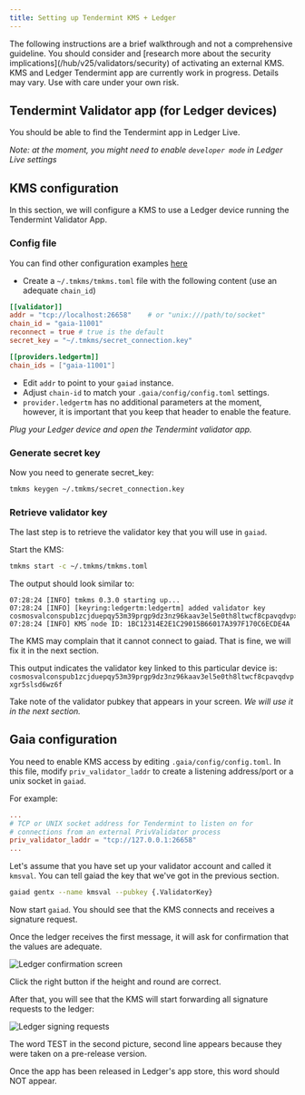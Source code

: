 ```yaml
---
title: Setting up Tendermint KMS + Ledger
---
```

<Warning>
The following instructions are a brief walkthrough and not a comprehensive guideline. You should consider and [research more about the security implications](/hub/v25/validators/security) of activating an external KMS.
</Warning>

<Warning>
KMS and Ledger Tendermint app are currently work in progress. Details may vary. Use with care under your own risk.
</Warning>

## Tendermint Validator app (for Ledger devices)

You should be able to find the Tendermint app in Ledger Live.

*Note: at the moment, you might need to enable `developer mode` in Ledger Live settings*

## KMS configuration

In this section, we will configure a KMS to use a Ledger device running the Tendermint Validator App.

### Config file

You can find other configuration examples [here](https://github.com/iqlusioninc/tmkms/blob/master/tmkms.toml.example)

* Create a `~/.tmkms/tmkms.toml` file with the following content (use an adequate `chain_id`)

```toml
[[validator]]
addr = "tcp://localhost:26658"    # or "unix:///path/to/socket"
chain_id = "gaia-11001"
reconnect = true # true is the default
secret_key = "~/.tmkms/secret_connection.key"

[[providers.ledgertm]]
chain_ids = ["gaia-11001"]
```

* Edit `addr` to point to your `gaiad` instance.
* Adjust `chain-id` to match your `.gaia/config/config.toml` settings.
* `provider.ledgertm` has no additional parameters at the moment, however, it is important that you keep that header to enable the feature.

*Plug your Ledger device and open the Tendermint validator app.*

### Generate secret key

Now you need to generate secret\_key:

```bash
tmkms keygen ~/.tmkms/secret_connection.key
```

### Retrieve validator key

The last step is to retrieve the validator key that you will use in `gaiad`.

Start the KMS:

```bash
tmkms start -c ~/.tmkms/tmkms.toml
```

The output should look similar to:

```text
07:28:24 [INFO] tmkms 0.3.0 starting up...
07:28:24 [INFO] [keyring:ledgertm:ledgertm] added validator key cosmosvalconspub1zcjduepqy53m39prgp9dz3nz96kaav3el5e0th8ltwcf8cpavqdvpxgr5slsd6wz6f
07:28:24 [INFO] KMS node ID: 1BC12314E2E1C29015B66017A397F170C6ECDE4A
```

The KMS may complain that it cannot connect to gaiad. That is fine, we will fix it in the next section.

This output indicates the validator key linked to this particular device is: `cosmosvalconspub1zcjduepqy53m39prgp9dz3nz96kaav3el5e0th8ltwcf8cpavqdvpxgr5slsd6wz6f`

Take note of the validator pubkey that appears in your screen. *We will use it in the next section.*

## Gaia configuration

You need to enable KMS access by editing `.gaia/config/config.toml`. In this file, modify `priv_validator_laddr` to create a listening address/port or a unix socket in `gaiad`.

For example:

```toml
...
# TCP or UNIX socket address for Tendermint to listen on for
# connections from an external PrivValidator process
priv_validator_laddr = "tcp://127.0.0.1:26658"
...
```

Let's assume that you have set up your validator account and called it `kmsval`. You can tell gaiad the key that we've got in the previous section.

```bash
gaiad gentx --name kmsval --pubkey {.ValidatorKey} 
```

Now start `gaiad`. You should see that the KMS connects and receives a signature request.

Once the ledger receives the first message, it will ask for confirmation that the values are adequate.

![Ledger confirmation screen](/assets/hub/images/validators/kms/ledger_1.jpg)

Click the right button if the height and round are correct.

After that, you will see that the KMS will start forwarding all signature requests to the ledger:

![Ledger signing requests](/assets/hub/images/validators/kms/ledger_2.jpg)

<Warning>
The word TEST in the second picture, second line appears because they were taken on a pre-release version.

Once the app has been released in Ledger's app store, this word should NOT appear.
</Warning>

